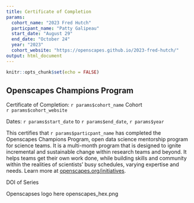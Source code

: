 ```yaml
---
title: Certificate of Completion
params:
  cohort_name: "2023 Fred Hutch"
  particpant_name: "Patty Galipeau"
  start_date: "August 29"
  end_date: "October 24"
  year: "2023"
  cohort_website: "https://openscapes.github.io/2023-fred-hutch/"
output: html_document
---
```


```r
knitr::opts_chunk$set(echo = FALSE)
```


## Openscapes Champions Program
Certificate of Completion: `r params$cohort_name` Cohort  
`r params$cohort_website`

Dates: `r params$start_date` to `r params$end_date`, `r params$year`

This certifies that `r params$particpant_name` has completed the Openscapes Champions Program, open data science mentorship program for science teams. It is a multi-month program that is designed to ignite incremental and sustainable change within research teams and beyond. It helps teams get their own work done, while building skills and community within the realities of scientists’ busy schedules, varying expertise and needs. Learn more at [openscapes.org/initiatives](https://openscapes.org/initiatives).



DOI of Series

Openscapses logo here openscapes_hex.png 


